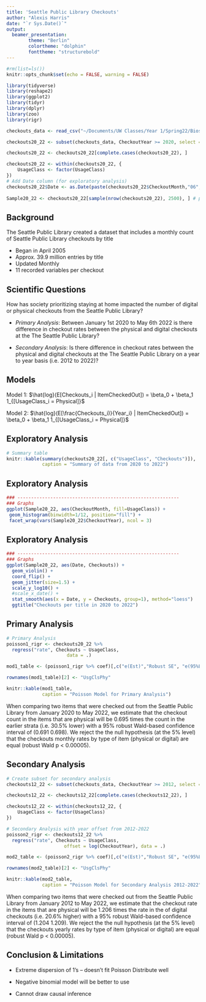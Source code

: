 ```yaml
---
title: 'Seattle Public Library Checkouts'
author: "Alexis Harris"
date: "`r Sys.Date()`"
output: 
  beamer_presentation:
        theme: "Berlin"
        colortheme: "dolphin"
        fonttheme: "structurebold"
---
```


```r
#rm(list=ls())
knitr::opts_chunk$set(echo = FALSE, warning = FALSE)
```

```r
library(tidyverse)
library(reshape2)
library(ggplot2)
library(tidyr)
library(dplyr)
library(zoo)
library(rigr)
```

```r
checkouts_data <- read_csv("~/Documents/UW Classes/Year 1/Spring22/Biost 579/Project/datasets/Checkouts_by_Title.csv")

```

```r
checkouts20_22 <- subset(checkouts_data, CheckoutYear >= 2020, select = c(UsageClass, CheckoutYear, CheckoutMonth, Checkouts, Title))

checkouts20_22 <- checkouts20_22[complete.cases(checkouts20_22), ]
```

```r
checkouts20_22 <- within(checkouts20_22, {
    UsageClass <- factor(UsageClass)
})
# Add Date column (for exploratory analysis)
checkouts20_22$Date <- as.Date(paste(checkouts20_22$CheckoutMonth,"06",checkouts20_22$CheckoutYear,sep="/"), "%m/%d/%y")
                               
Sample20_22 <- checkouts20_22[sample(nrow(checkouts20_22), 2500), ] # pick 5000 random rows from dataset
```

## Background

The Seattle Public Library created a dataset that includes a monthly count of Seattle Public Library checkouts by title

-   Began in April 2005
-   Approx. 39.9 million entries by title
-   Updated Monthly
-   11 recorded variables per checkout

## Scientific Questions

How has society prioritizing staying at home impacted the number of digital or physical checkouts from the Seattle Public Library?

-   *Primary Analysis*: Between January 1st 2020 to May 6th 2022 is there difference in checkout rates between the physical and digital checkouts at the The Seattle Public Library?

-   *Secondary Analysis*: Is there difference in checkout rates between the physical and digital checkouts at the The Seattle Public Library on a year to year basis (i.e. 2012 to 2022)?

## Models

Model 1: $\hat{log}(E[Checkouts_i | ItemCheckedOut]) = \beta_0 + \beta_1 1_{[UsageClass_i = Physical]}$

Model 2: $\hat{log}(E[\frac{Checkouts_i)}{Year_i} | ItemCheckedOut]) = \beta_0 + \beta_1 1_{[UsageClass_i = Physical]}$

## Exploratory Analysis

```r
# Summary table
knitr::kable(summary(checkouts20_22[, c("UsageClass", "Checkouts")]),
             caption = "Summary of data from 2020 to 2022")
```

## Exploratory Analysis

```r
### -----------------------------------------------------------
### Graphs
ggplot(Sample20_22, aes(CheckoutMonth, fill=UsageClass)) +
 geom_histogram(binwidth=1/12, position="fill") +
 facet_wrap(vars(Sample20_22$CheckoutYear), ncol = 3)
```

## Exploratory Analysis

```r
### -----------------------------------------------------------
### Graphs
ggplot(Sample20_22, aes(Date, Checkouts)) +
  geom_violin() +
  coord_flip() +
  geom_jitter(size=1.5) +
  scale_y_log10() +
  #scale_x_date() + 
  stat_smooth(aes(x = Date, y = Checkouts, group=1), method="loess")
  ggtitle("Checkouts per title in 2020 to 2022")

```

## Primary Analysis

```r
# Primary Analysis
poisson1_rigr <- checkouts20_22 %>%
  regress("rate", Checkouts ~ UsageClass,
                      data = .)

mod1_table <- (poisson1_rigr %>% coef)[,c("e(Est)","Robust SE", "e(95%L)", "e(95%H)", "Pr(>|t|)")] %>% round(3)

rownames(mod1_table)[2] <- "UsgClsPhy"

knitr::kable(mod1_table,
             caption = "Poisson Model for Primary Analysis")
```
When comparing two items that were checked out from the Seattle Public Library from January 2020 to May 2022, we estimate that the checkout count in the items that are physical will be 0.695 times the count in the earlier strata (i.e. 30.5% lower) with a 95% robust Wald-based confidence interval of (0.691 0.698). We reject the the null hypothesis (at the 5% level) that the checkouts monthly rates by type of item (physical or digital) are equal (robust Wald p < 0.00005).

## Secondary Analysis

```r
# Create subset for secondary analysis
checkouts12_22 <- subset(checkouts_data, CheckoutYear >= 2012, select = c(UsageClass, CheckoutYear, CheckoutMonth, Checkouts, Title))

checkouts12_22 <- checkouts12_22[complete.cases(checkouts12_22), ]

checkouts12_22 <- within(checkouts12_22, {
    UsageClass <- factor(UsageClass)
})
```

```r
# Secondary Analysis with year offset from 2012-2022
poisson2_rigr <- checkouts12_22 %>%
  regress("rate", Checkouts ~ UsageClass,
                     offset = log(CheckoutYear), data = .)

mod2_table <- (poisson2_rigr %>% coef)[,c("e(Est)","Robust SE", "e(95%L)", "e(95%H)", "Pr(>|t|)")] %>% round(3)

rownames(mod2_table)[2] <- "UsgClsPhy"

knitr::kable(mod2_table,
             caption = "Poisson Model for Secondary Analysis 2012-2022")

```
When comparing two items that were checked out from the Seattle Public Library from January 2012 to May 2022, we estimate that the checkout rate in the items that are physical will be 1.206 times the rate in the of digital checkouts (i.e. 20.6% higher) with a 95% robust Wald-based confidence interval of (1.204 1.209). We reject the the null hypothesis (at the 5% level) that the checkouts yearly rates by type of item (physical or digital) are equal (robust Wald p < 0.00005).

## Conclusion & Limitations

-   Extreme dispersion of 1's -- doesn't fit Poisson Distribute well

-    Negative binomial model will be better to use

-   Cannot draw causal inference
